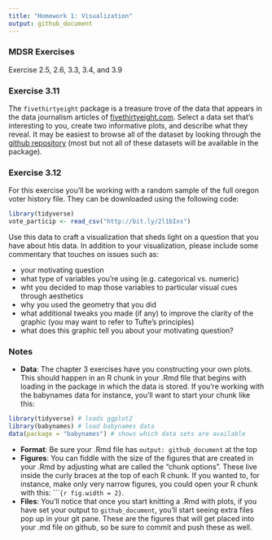 ```yaml
---
title: "Homework 1: Visualization"
output: github_document
---
```


### MDSR Exercises

Exercise 2.5, 2.6, 3.3, 3.4, and 3.9

### Exercise 3.11

The `fivethirtyeight` package is a treasure trove of the data that appears in the
data journalism articles of [fivethirtyeight.com](http://fivethirtyeight.com/). Select a data set that's
interesting to you, create two informative plots, and describe what they reveal. It 
may be easiest to browse all of the dataset by looking through the [github repository](https://github.com/fivethirtyeight/data) (most but not all of these datasets will be available in the package).

### Exercise 3.12

For this exercise you'll be working with a random sample of the full oregon voter history file. They can be downloaded using the following code:

```r
library(tidyverse)
vote_particip <- read_csv("http://bit.ly/2l1bIxs")
```

Use this data to craft a visualization that sheds light on a question that you have about htis data. In addition to your visualization, please include some commentary that touches on issues such as:

- your motivating question
- what type of variables you're using (e.g. categorical vs. numeric)
- wht you decided to map those variables to particular visual cues through aesthetics
- why you used the geometry that you did
- what additional tweaks you made (if any) to improve the clarity of the graphic (you may want to refer to Tufte's principles)
- what does this graphic tell you about your motivating question?


### Notes

- **Data**: The chapter 3 exercises have you constructing your own plots. This should 
happen in an R chunk in your .Rmd file that begins with loading in the package
in which the data is stored. If you're working with the babynames data for instance,
you'll want to start your chunk like this:

```r
library(tidyverse) # loads ggplot2
library(babynames) # load babynames data
data(package = "babynames") # shows which data sets are available
```
- **Format**: Be sure your .Rmd file has `output: github_document` at the top
- **Figures**: You can fiddle with the size of the figures that are created in your
.Rmd by adjusting what are called the "chunk options". These live inside the curly 
braces at the top of each R chunk. If you wanted to, for instance, make only very narrow
figures, you could open your R chunk with this: ````{r fig.width = 2}`.
- **Files**: You'll notice that once you start knitting a .Rmd with plots, if
you have set your output to `github_document`, you'll start seeing extra files pop up
in your git pane. These are the figures that will get placed into your .md file on
github, so be sure to commit and push these as well.


